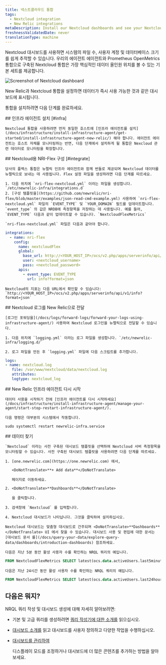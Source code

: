 ```yaml
---
title: 넥스트클라우드 통합
tags:
  - Nextcloud integration
  - New Relic integrations
metaDescription: Install our Nextcloud dashboards and see your Nextcloud performance data in New Relic.
freshnessValidatedDate: never
translationType: machine
---
```




Nextcloud 대시보드를 사용하면 시스템의 파일 수, 사용자 계정 및 데이터베이스 크기를 쉽게 추적할 수 있습니다. 우리의 에이전트 에이전트와 Prometheus OpenMetrics 통합으로 구축된 Nextcloud 통합은 가장 핵심적인 데이터 올인원 위치를 볼 수 있는 기본 <InlinePopover type="dashboards"/>세트를 제공합니다.

<img
  title="Screenshot of Nextcloud dashboard"
  src={infrastructureNextcloudIntegration}
/>

<figcaption>
  New Relic과 Nextcloud 통합을 설정하면 데이터가 즉시 사용 가능한 것과 같은 대시보드에 표시됩니다.
</figcaption>

통합을 설치하려면 다음 단계를 완료하세요.

<Steps>
  <Step>
    ## 인프라 에이전트 설치 [#infra]

    Nextcloud 통합을 사용하려면 먼저 동일한 호스트에 [인프라 에이전트를 설치](/docs/infrastructure/install-infrastructure-agent/get-started/install-infrastructure-agent-new-relic/) 해야 합니다. 에이전트 에이전트는 호스트 자체를 모니터링하는 반면, 다음 단계에서 설치하게 될 통합은 Nexcloud 관련 데이터로 모니터링을 확장합니다.
  </Step>

  <Step>
    ## Nextcloud용 NRI-Flex 구성 [#integrate]

    당사의 플렉스 통합은 뉴렐릭 인프라 에이전트와 함께 번들로 제공되며 Nextcloud 데이터를 뉴렐릭으로 보내는 데 사용됩니다. Flex 설정 파일을 생성하려면 다음 단계를 따르세요.

    1. 다음 위치에 `nri-flex-nextcloud.yml` 이라는 파일을 생성합니다. `/etc/newrelic-infra/integrations.d`
    2. [구성 템플릿을](https://github.com/newrelic/nri-flex/blob/master/examples/json-read-cmd-example.yml) 사용하여 `nri-flex-nextcloud.yml` 파일의 `EVENT_TYPE` 및 `YOUR_DOMAIN` 필드를 업데이트합니다. `event_type` 의 값은 NRDB에 측정항목을 저장하는 데 사용됩니다. 예를 들어, `EVENT_TYPE` 다음과 같이 업데이트할 수 있습니다. `NextcloudFlexMetrics`

    `nri-flex-nextcloud.yml` 파일은 다음과 같아야 합니다.

```yml
integrations:
  - name: nri-flex
    config:
      name: nextcloudFlex
      global:
        base_url: http://<YOUR_HOST_IP>/ocs/v2.php/apps/serverinfo/api/v1/
        user: <nextcloud_username>
        pass: <nextcloud_password>
      apis:
        - event_type: EVENT_TYPE
          url: info?format=json
```

    Nextcloud의 지표는 다음 URL에서 확인할 수 있습니다: `http://<YOUR_HOST_IP>/ocs/v2.php/apps/serverinfo/api/v1/info?format=json`  

  </Step>

  <Step>
    ## Nextcloud 로그를 New Relic으로 전달

    [로그인 포워딩을](/docs/logs/forward-logs/forward-your-logs-using-infrastructure-agent/) 사용하여 Nextcloud 로그인을 뉴렐릭으로 전달할 수 있습니다.

    1. 다음 위치에 `logging.yml` 이라는 로그 파일을 생성합니다. `/etc/newrelic-infra/logging.d/`

    2. 로그 파일을 만든 후 `logging.yml` 파일에 다음 스크립트를 추가합니다.

```yml
logs:
- name: nextcloud.log
   file: /var/www/nextcloud/data/nextcloud.log
   attributes:
   logtype: nextcloud_log
```
  </Step>

  <Step>
    ## New Relic 인프라 에이전트 다시 시작

    데이터 사용을 시작하기 전에 [인프라 에이전트를 다시 시작하세요](/docs/infrastructure/install-infrastructure-agent/manage-your-agent/start-stop-restart-infrastructure-agent/).

    다음 명령은 대부분의 시스템에서 작동합니다.

```shell
sudo systemctl restart newrelic-infra.service
```        

  </Step>

  <Step>
    ## 데이터 찾기

    `Nextcloud` 이라는 사전 구축된 대시보드 템플릿을 선택하여 Nextcloud 서버 측정항목을 모니터링할 수 있습니다. 사전 구축된 대시보드 템플릿을 사용하려면 다음 단계를 따르세요.

    1. [one.newrelic.com](https://one.newrelic.com) 에서,

       <DoNotTranslate>**+ Add data**</DoNotTranslate>

       페이지로 이동하세요.

    2. <DoNotTranslate>**Dashboards**</DoNotTranslate>

       을 클릭합니다.

    3. 검색창에 `Nextcloud` 를 입력합니다.

    4. Nextcloud 대시보드가 나타납니다. 그것을 클릭하여 설치하십시오.

    Nextcloud 대시보드는 맞춤형 대시보드로 간주되며 <DoNotTranslate>**Dashboards**</DoNotTranslate> UI 에서 찾을 수 있습니다. 대시보드 사용 및 편집에 대한 문서는 [대시보드 문서 를](/docs/query-your-data/explore-query-data/dashboards/introduction-dashboards) 참조하세요.

    다음은 지난 5분 동안 활성 사용자 수를 확인하는 NRQL 쿼리의 예입니다.

```sql
FROM NextcloudFlexMetrics SELECT latest(ocs.data.activeUsers.last5minutes)
```

    다음은 지난 24시간 동안 활성 사용자 수를 확인하는 NRQL 쿼리의 예입니다.

```sql
FROM NextcloudFlexMetrics SELECT latest(ocs.data.activeUsers.last24hours)
```
  </Step>
</Steps>

## 다음은 뭐지?

NRQL 쿼리 작성 및 대시보드 생성에 대해 자세히 알아보려면:

* 기본 및 고급 쿼리를 생성하려면 [쿼리 작성기에 대한 소개를](/docs/query-your-data/explore-query-data/query-builder/introduction-query-builder) 읽으십시오.

* [대시보드 소개를](/docs/query-your-data/explore-query-data/dashboards/introduction-dashboards) 읽고 대시보드를 사용자 정의하고 다양한 작업을 수행하십시오.

* [대시보드를 관리하여](/docs/query-your-data/explore-query-data/dashboards/manage-your-dashboard)

  <InlinePopover type="dashboards"/>

  디스플레이 모드를 조정하거나 대시보드에 더 많은 콘텐츠를 추가하는 방법을 알아보세요.